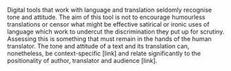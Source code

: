 
Digital tools that work with language and translation seldomly recognise tone and attitude. The aim of this tool is not to encourage humourless translations or censor what might be effective satirical or ironic uses of language which work to undercut the discrimination they put up for scrutiny. Assessing this is something that must remain in the hands of the human translator. The tone and attitude of a text and its translation can, nonetheless, be context-specific [link] and relate significantly to the positionality of author, translator and audience [link].
